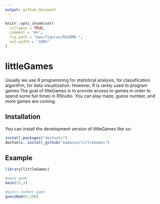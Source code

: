 ```yaml
---
output: github_document
---
```


<!-- README.md is generated from README.Rmd. Please edit that file -->

```r
knitr::opts_chunk$set(
  collapse = TRUE,
  comment = "#>",
  fig.path = "man/figures/README-",
  out.width = "100%"
)
```

# littleGames

<!-- badges: start -->
<!-- badges: end -->

Usually we use R programming for statistical analysis, for classification algorithm, for data visualization. However, R is rarely used to program games.The goal of litteGames is to provide access to games in order to spend some fun times in RStudio. You can play maze, guess number, and more games are coming.

## Installation
You can install the development version of littleGames like so:
``` r
install.packages("devtools")
devtools::install_github("kamanso/littleGames")
```

## Example
```r
library(littleGames)

#maze game
maze(15,3)

#guess number game
guessNum(0,100)
```
